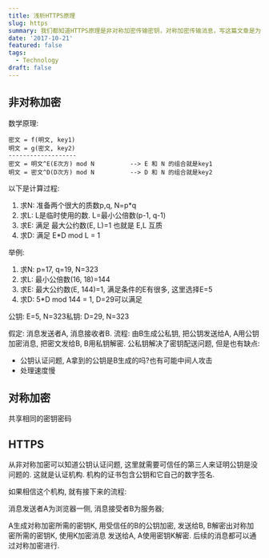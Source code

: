 ```yaml
---
title: 浅析HTTPS原理
slug: https
summary: 我们都知道HTTPS原理是非对称加密传输密钥，对称加密传输消息，写这篇文章是为了简单理解里面的原理．
date: '2017-10-21'
featured: false
tags:
  - Technology
draft: false
---
```


## 非对称加密

数学原理:

```
密文 = f(明文, key1)
明文 = g(密文, key2)
-------------------
密文 = 明文^E(E次方) mod N          --> E 和 N 的组合就是key1
明文 = 密文^D(D次方) mod N          --> D 和 N 的组合就是key2
```

以下是计算过程:

1. 求N: 准备两个很大的质数p,q, N=p\*q
2. 求L: L是临时使用的数. L=最小公倍数(p-1, q-1)
3. 求E: 满足 最大公约数(E, L)=1 也就是 E,L 互质
4. 求D: 满足 E\*D mod L = 1

举例:

1. 求N: p=17, q=19, N=323
2. 求L: 最小公倍数(16, 18)=144
3. 求E: 最大公约数(E, 144)=1, 满足条件的E有很多, 这里选择E=5
4. 求D: 5\*D mod 144 = 1, D=29可以满足

公钥: E=5, N=323私钥: D=29, N=323

假定: 消息发送者A, 消息接收者B. 流程: 由B生成公私钥, 把公钥发送给A, A用公钥加密消息, 把密文发给B, B用私钥解密. 公私钥解决了密钥配送问题, 但是也有缺点:

- 公钥认证问题, A拿到的公钥是B生成的吗?也有可能中间人攻击
- 处理速度慢

## 对称加密

共享相同的密钥密码

## HTTPS

从非对称加密可以知道公钥认证问题, 这里就需要可信任的第三人来证明公钥是没问题的. 这就是认证机构. 机构的证书包含公钥和它自己的数字签名.

如果相信这个机构, 就有接下来的流程:

消息发送者A为浏览器一侧, 消息接受者B为服务器;

A生成对称加密所需的密钥K, 用受信任的B的公钥加密, 发送给B, B解密出对称加密所需的密钥K, 使用K加密消息 发送给A, A使用密钥K解密. 后续的消息都可以通过对称加密进行.
